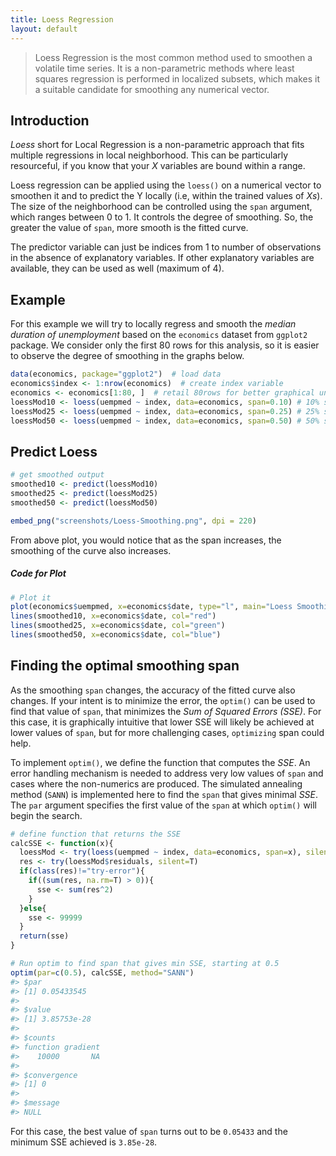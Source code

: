 ```yaml
---
title: Loess Regression
layout: default
---
```

> Loess Regression is the most common method used to smoothen a volatile time series. It is a non-parametric methods where least squares regression is performed in localized subsets, which makes it a suitable candidate for smoothing any numerical vector.

## Introduction
_Loess_ short for Local Regression is a non-parametric approach that fits multiple regressions in local neighborhood. This can be particularly resourceful, if you know that your $X$ variables are bound within a range. 

Loess regression can be applied using the `loess()` on a numerical vector to smoothen it and to predict the Y locally (i.e, within the trained values of $Xs$). The size of the neighborhood can be controlled using the `span` argument, which ranges between 0 to 1. It controls the degree of smoothing. So, the greater the value of `span`, more smooth is the fitted curve. 

The predictor variable can just be indices from 1 to number of observations in the absence of explanatory variables. If other explanatory variables are available, they can be used as well (maximum of 4).

## Example
For this example we will try to locally regress and smooth the _median duration of unemployment_ based on the `economics` dataset from `ggplot2` package. We consider only the first 80 rows for this analysis, so it is easier to observe the degree of smoothing in the graphs below.

```r
data(economics, package="ggplot2")  # load data
economics$index <- 1:nrow(economics)  # create index variable
economics <- economics[1:80, ]  # retail 80rows for better graphical understanding
loessMod10 <- loess(uempmed ~ index, data=economics, span=0.10) # 10% smoothing span
loessMod25 <- loess(uempmed ~ index, data=economics, span=0.25) # 25% smoothing span
loessMod50 <- loess(uempmed ~ index, data=economics, span=0.50) # 50% smoothing span
```

## Predict Loess
```r
# get smoothed output
smoothed10 <- predict(loessMod10) 
smoothed25 <- predict(loessMod25) 
smoothed50 <- predict(loessMod50) 
```

```r
embed_png("screenshots/Loess-Smoothing.png", dpi = 220)
```

From above plot, you would notice that as the span increases, the smoothing of the curve also increases.

##### Code for Plot
```r
# Plot it
plot(economics$uempmed, x=economics$date, type="l", main="Loess Smoothing and Prediction", xlab="Date", ylab="Unemployment (Median)")
lines(smoothed10, x=economics$date, col="red")
lines(smoothed25, x=economics$date, col="green")
lines(smoothed50, x=economics$date, col="blue")
```

## Finding the optimal smoothing span

As the smoothing `span` changes, the accuracy of the fitted curve also changes. If your intent is to minimize the error, the `optim()` can be used to find that value of `span`, that minimizes the _Sum of Squared Errors (SSE)_. For this case, it is graphically intuitive that lower SSE will likely be achieved at lower values of `span`, but for more challenging cases, `optimizing` span could help.

To implement `optim()`, we define the function that computes the _SSE_. An error handling mechanism is needed to address very low values of `span` and cases where the non-numerics are produced. The simulated annealing method (`SANN`) is implemented here to find the `span` that gives minimal _SSE_.
The `par` argument specifies the first value of the `span` at which `optim()` will begin the search.

```r
# define function that returns the SSE
calcSSE <- function(x){
  loessMod <- try(loess(uempmed ~ index, data=economics, span=x), silent=T)
  res <- try(loessMod$residuals, silent=T)
  if(class(res)!="try-error"){
    if((sum(res, na.rm=T) > 0)){
      sse <- sum(res^2)  
    }
  }else{
    sse <- 99999
  }
  return(sse)
}

# Run optim to find span that gives min SSE, starting at 0.5
optim(par=c(0.5), calcSSE, method="SANN")
#> $par
#> [1] 0.05433545
#> 
#> $value
#> [1] 3.85753e-28
#> 
#> $counts
#> function gradient 
#>    10000       NA 
#> 
#> $convergence
#> [1] 0
#> 
#> $message
#> NULL
```

For this case, the best value of `span` turns out to be `0.05433` and the minimum SSE achieved is `3.85e-28`.


